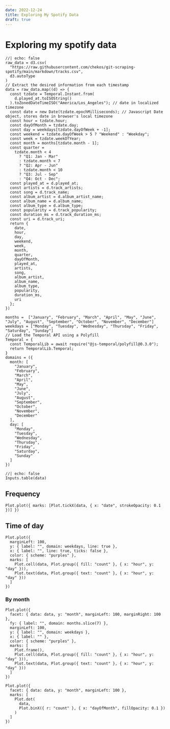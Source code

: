 ```yaml
---
date: 2022-12-24
title: Exploring My Spotify Data
draft: true
---
```


# Exploring my spotify data

```ojs
//| echo: false
raw_data = d3.csv(
  "https://raw.githubusercontent.com/chekos/git-scraping-spotify/main/markdown/tracks.csv",
  d3.autoType
)
// Extract the desired information from each timestamp
data = raw_data.map((d) => {
  const tzdate = Temporal.Instant.from(
    d.played_at.toISOString()
  ).toZonedDateTimeISO("America/Los_Angeles"); // date in localized timezone
  const date = new Date(tzdate.epochMilliseconds); // Javascript Date object, stores date in browser's local timezone
  const hour = tzdate.hour;
  const dayOfMonth = tzdate.day;
  const day = weekdays[tzdate.dayOfWeek + -1];
  const weekend = tzdate.dayOfWeek > 5 ? "Weekend" : "Weekday";
  const week = tzdate.weekOfYear;
  const month = months[tzdate.month - 1];
  const quarter =
    tzdate.month < 4
      ? "Q1: Jan - Mar"
      : tzdate.month < 7
      ? "Q2: Apr - Jun"
      : tzdate.month < 10
      ? "Q3: Jul - Sep"
      : "Q4: Oct - Dec";
  const played_at = d.played_at;
  const artists = d.track_artists;
  const song = d.track_name;
  const album_artist = d.album_artist_name;
  const album_name = d.album_name;
  const album_type = d.album_type;
  const popularity = d.track_popularity;
  const duration_ms = d.track_duration_ms;
  const uri = d.track_uri;
  return {
    date,
    hour,
    day,
    weekend,
    week,
    month,
    quarter,
    dayOfMonth,
    played_at,
    artists,
    song,
    album_artist,
    album_name,
    album_type,
    popularity,
    duration_ms,
    uri
  };
})

months =  ["January", "February", "March", "April", "May", "June", "July", "August", "September", "October", "November", "December"]
weekdays = ["Monday", "Tuesday", "Wednesday", "Thursday", "Friday", "Saturday", "Sunday"]
// Load the Temporal API using a Polyfill
Temporal = {
  const TemporalLib = await require("@js-temporal/polyfill@0.3.0");
  return TemporalLib.Temporal;
}
domains = ({
  month: [
    "January",
    "February",
    "March",
    "April",
    "May",
    "June",
    "July",
    "August",
    "September",
    "October",
    "November",
    "December"
  ],
  day: [
    "Monday",
    "Tuesday",
    "Wednesday",
    "Thursday",
    "Friday",
    "Saturday",
    "Sunday"
  ]
})
```

```ojs
//| echo: false
Inputs.table(data)
```

## Frequency
```ojs
Plot.plot({ marks: [Plot.tickX(data, { x: "date", strokeOpacity: 0.1 })] })
```

## Time of day
```ojs
Plot.plot({
  marginLeft: 100,
  y: { label: "", domain: weekdays, line: true },
  x: { label: "", line: true, ticks: false },
  color: { scheme: "purples" },
  marks: [
    Plot.cell(data, Plot.group({ fill: "count" }, { x: "hour", y: "day" })),
    Plot.text(data, Plot.group({ text: "count" }, { x: "hour", y: "day" }))
  ]
})
```

### By month
```ojs
Plot.plot({
  facet: { data: data, y: "month", marginLeft: 100, marginRight: 100 },
  fy: { label: "", domain: months.slice(7) },
  marginLeft: 100,
  y: { label: "", domain: weekdays },
  x: { label: "" },
  color: { scheme: "purples" },
  marks: [
    Plot.frame(),
    Plot.cell(data, Plot.group({ fill: "count" }, { x: "hour", y: "day" })),
    Plot.text(data, Plot.group({ text: "count" }, { x: "hour", y: "day" }))
  ]
})
```

```ojs
Plot.plot({
  facet: { data: data, y: "month", marginLeft: 100 },
  marks: [
    Plot.dot(
      data,
      Plot.binX({ r: "count" }, { x: "dayOfMonth", fillOpacity: 0.1 })
    )
  ]
})
```